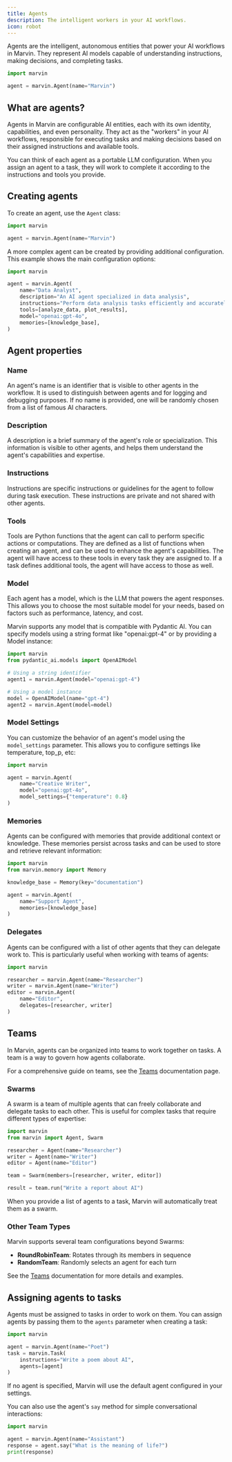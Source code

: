 ```yaml
---
title: Agents
description: The intelligent workers in your AI workflows.
icon: robot
---
```


Agents are the intelligent, autonomous entities that power your AI workflows in Marvin. They represent AI models capable of understanding instructions, making decisions, and completing tasks.

```python
import marvin

agent = marvin.Agent(name="Marvin")
```

## What are agents?

Agents in Marvin are configurable AI entities, each with its own identity, capabilities, and even personality. They act as the "workers" in your AI workflows, responsible for executing tasks and making decisions based on their assigned instructions and available tools.

You can think of each agent as a portable LLM configuration. When you assign an agent to a task, they will work to complete it according to the instructions and tools you provide.

## Creating agents

To create an agent, use the `Agent` class:

```python
import marvin

agent = marvin.Agent(name="Marvin")
```

A more complex agent can be created by providing additional configuration. This example shows the main configuration options:

```python
import marvin

agent = marvin.Agent(
    name="Data Analyst",
    description="An AI agent specialized in data analysis",
    instructions="Perform data analysis tasks efficiently and accurately.",
    tools=[analyze_data, plot_results],
    model="openai:gpt-4o",
    memories=[knowledge_base],
)
```

## Agent properties

### Name

An agent's name is an identifier that is visible to other agents in the workflow. It is used to distinguish between agents and for logging and debugging purposes. If no name is provided, one will be randomly chosen from a list of famous AI characters.

### Description

A description is a brief summary of the agent's role or specialization. This information is visible to other agents, and helps them understand the agent's capabilities and expertise.

### Instructions

Instructions are specific instructions or guidelines for the agent to follow during task execution. These instructions are private and not shared with other agents.

### Tools

Tools are Python functions that the agent can call to perform specific actions or computations. They are defined as a list of functions when creating an agent, and can be used to enhance the agent's capabilities. The agent will have access to these tools in every task they are assigned to. If a task defines additional tools, the agent will have access to those as well.

### Model

Each agent has a model, which is the LLM that powers the agent responses. This allows you to choose the most suitable model for your needs, based on factors such as performance, latency, and cost.

Marvin supports any model that is compatible with Pydantic AI. You can specify models using a string format like "openai:gpt-4" or by providing a Model instance:

```python
import marvin
from pydantic_ai.models import OpenAIModel

# Using a string identifier
agent1 = marvin.Agent(model="openai:gpt-4")

# Using a model instance
model = OpenAIModel(name="gpt-4")
agent2 = marvin.Agent(model=model)
```

### Model Settings

You can customize the behavior of an agent's model using the `model_settings` parameter. This allows you to configure settings like temperature, top_p, etc:

```python
import marvin

agent = marvin.Agent(
    name="Creative Writer",
    model="openai:gpt-4o",
    model_settings={"temperature": 0.8}
)
```

### Memories

Agents can be configured with memories that provide additional context or knowledge. These memories persist across tasks and can be used to store and retrieve relevant information:

```python
import marvin
from marvin.memory import Memory

knowledge_base = Memory(key="documentation")

agent = marvin.Agent(
    name="Support Agent",
    memories=[knowledge_base]
)
```

### Delegates

Agents can be configured with a list of other agents that they can delegate work to. This is particularly useful when working with teams of agents:

```python
import marvin

researcher = marvin.Agent(name="Researcher")
writer = marvin.Agent(name="Writer")
editor = marvin.Agent(
    name="Editor",
    delegates=[researcher, writer]
)
```

## Teams

In Marvin, agents can be organized into teams to work together on tasks. A team is a way to govern how agents collaborate. 

For a comprehensive guide on teams, see the [Teams](/concepts/teams) documentation page.

### Swarms

A swarm is a team of multiple agents that can freely collaborate and delegate tasks to each other. This is useful for complex tasks that require different types of expertise:

```python
import marvin
from marvin import Agent, Swarm

researcher = Agent(name="Researcher")
writer = Agent(name="Writer")
editor = Agent(name="Editor")

team = Swarm(members=[researcher, writer, editor])

result = team.run("Write a report about AI")
```

<Tip>
When you provide a list of agents to a task, Marvin will automatically treat them as a swarm.
</Tip>

### Other Team Types

Marvin supports several team configurations beyond Swarms:

- **RoundRobinTeam**: Rotates through its members in sequence
- **RandomTeam**: Randomly selects an agent for each turn

See the [Teams](/concepts/teams) documentation for more details and examples.

## Assigning agents to tasks

Agents must be assigned to tasks in order to work on them. You can assign agents by passing them to the `agents` parameter when creating a task:

```python
import marvin

agent = marvin.Agent(name="Poet")
task = marvin.Task(
    instructions="Write a poem about AI",
    agents=[agent]
)
```

If no agent is specified, Marvin will use the default agent configured in your settings.

You can also use the agent's `say` method for simple conversational interactions:

```python
import marvin

agent = marvin.Agent(name="Assistant")
response = agent.say("What is the meaning of life?")
print(response)
```
